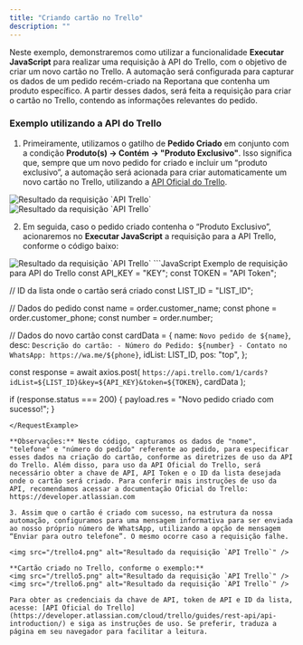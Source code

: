 ```yaml
---
title: "Criando cartão no Trello"
description: ""
---
```


Neste exemplo, demonstraremos como utilizar a funcionalidade **Executar JavaScript** para realizar uma requisição à API do Trello, com o objetivo de criar um novo cartão no Trello. A automação será configurada para capturar os dados de um pedido recém-criado na Reportana que contenha um produto específico. A partir desses dados, será feita a requisição para criar o cartão no Trello, contendo as informações relevantes do pedido.

### Exemplo utilizando a API do Trello

1. Primeiramente, utilizamos o gatilho de **Pedido Criado** em conjunto com a condição **Produto(s) → Contém → "Produto Exclusivo"**. Isso significa que, sempre que um novo pedido for criado e incluir um “produto exclusivo”, a automação será acionada para criar automaticamente um novo cartão no Trello, utilizando a [API Oficial do Trello](https://developer.atlassian.com/cloud/trello/rest/).

<img src="/trello1.png" alt="Resultado da requisição `API Trello`" />
<img src="/trello2.png" alt="Resultado da requisição `API Trello`" />

2. Em seguida, caso o pedido criado contenha o “Produto Exclusivo”, acionaremos no **Executar JavaScript** a requisição para a API Trello, conforme o código baixo:

<img src="/trello3-1.png" alt="Resultado da requisição `API Trello`" />

<RequestExample>
```JavaScript Exemplo de requisição para API do Trello
const API_KEY = "KEY";
const TOKEN = "API Token";

// ID da lista onde o cartão será criado
const LIST_ID = "LIST_ID";

// Dados do pedido
const name = order.customer_name;
const phone = order.customer_phone;
const number = order.number;

// Dados do novo cartão
const cardData = {
  name: `Novo pedido de ${name}`,
  desc: `Descrição do cartão:
    - Número do Pedido: ${number}
    - Contato no WhatsApp: https://wa.me/${phone}`,
  idList: LIST_ID,
  pos: "top",
};

const response = await axios.post(
  `https://api.trello.com/1/cards?idList=${LIST_ID}&key=${API_KEY}&token=${TOKEN}`,
  cardData
);

if (response.status === 200) {
  payload.res = "Novo pedido criado com sucesso!";
}
```
</RequestExample>

**Observações:** Neste código, capturamos os dados de "nome", "telefone" e "número do pedido" referente ao pedido, para especificar esses dados na criação do cartão, conforme as diretrizes de uso da API do Trello. Além disso, para uso da API Oficial do Trello, será necessário obter a chave de API, API Token e o ID da lista desejada onde o cartão será criado. Para conferir mais instruções de uso da API, recomendamos acessar a documentação Oficial do Trello: https://developer.atlassian.com

3. Assim que o cartão é criado com sucesso, na estrutura da nossa automação, configuramos para uma mensagem informativa para ser enviada ao nosso próprio número de WhatsApp, utilizando a opção de mensagem “Enviar para outro telefone”. O mesmo ocorre caso a requisição falhe.

<img src="/trello4.png" alt="Resultado da requisição `API Trello`" />

**Cartão criado no Trello, conforme o exemplo:**
<img src="/trello5.png" alt="Resultado da requisição `API Trello`" />
<img src="/trello6.png" alt="Resultado da requisição `API Trello`" />

Para obter as credenciais da chave de API, token de API e ID da lista, acesse: [API Oficial do Trello](https://developer.atlassian.com/cloud/trello/guides/rest-api/api-introduction/) e siga as instruções de uso. Se preferir, traduza a página em seu navegador para facilitar a leitura.
